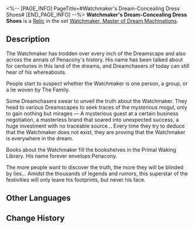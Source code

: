 <%-- [PAGE_INFO]
PageTitle=#Watchmaker's Dream-Concealing Dress Shoes#
[END_PAGE_INFO] --%>
{{Relic Infobox
|id        = 61184
|image     = Item Watchmaker's Dream-Concealing Dress Shoes.png{{subst:void|<!--$UPLOAD:<<SpriteOutput/RelicFigures/IconRelic_118_4.png>-<Item Watchmaker's Dream-Concealing Dress Shoes.png>-<Relic Icons>>-->}}
|set       = Watchmaker, Master of Dream Machinations
|piece     = Feet
|mentions  = 
}}
{{Description|A pair of elegant leather shoes. The wearer had once stealthily walked upon dreams in an enigmatic form.}}
'''Watchmaker's Dream-Concealing Dress Shoes''' is a [[Relic]] in the set [[Watchmaker, Master of Dream Machinations]].

==Description==
The Watchmaker has trodden over every inch of the Dreamscape and also across the annals of Penacony's history. His name has been talked about for centuries in this land of the dreams, and Dreamchasers of today can still hear of his whereabouts.

People start to suspect whether the Watchmaker is one person, a group, or a lie woven by The Family.

Some Dreamchasers swear to unveil the truth about the Watchmaker. They head to various Dreamscapes to seek traces of the mysterious mogul, only to gain nothing but mirages &mdash; A mysterious guest at a certain business negotiation, a masterless brand that soared into unexpected success, a huge investment with no traceable source... Every time they try to deduce that the Watchmaker does not exist, they are proving that the Watchmaker is everywhere in the dream.

Books about the Watchmaker fill the bookshelves in the Primal Waking Library. His name forever envelops Penacony.

The more people want to discover the truth, the more they will be blinded by lies... Amidst the thousands of legends and rumors, this superstar of the festivities will only leave his footprints, but never his face.

==Other Languages==
{{Other Languages
|en   = Watchmaker's Dream-Concealing Dress Shoes
|zhs  = 钟表匠的隐梦革履
|zht  = 鐘錶匠的隱夢革履
|ja   = {{Rubi|時計屋|とけいや}}の{{Rubi|隠|かく}}された{{Rubi|夢|ゆめ}}の{{Rubi|革靴|かわぐつ}}
|ko   = 시계공의 숨겨진 꿈 가죽신발
|es   = Botines ocultasueños del Relojero
|fr   = Chaussures de costume furtivirêve de l'Horloger
|ru   = Туфли сокрытия снов Часовщика
|th   = Watchmaker's Dream-Concealing Dress Shoes
|vi   = Giày Da Giấu Mộng Thợ Đồng Hồ
|de   = Traumverbergende Lederschuhe des Uhrmachers
|id   = Watchmaker's Dream-Concealing Dress Shoes
|pt   = Sapatos Sociais Ocultadores de Sonhos do Relojoeiro
}}

==Change History==
{{Change History|2.0}}